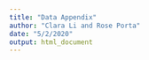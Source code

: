 ```yaml
---
title: "Data Appendix"
author: "Clara Li and Rose Porta"
date: "5/2/2020"
output: html_document
---
```


